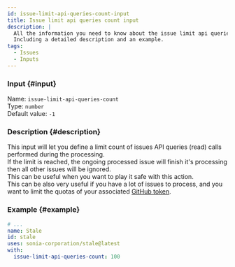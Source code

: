 ```yaml
---
id: issue-limit-api-queries-count-input
title: Issue limit api queries count input
description: |
  All the information you need to know about the issue limit api queries count input.
  Including a detailed description and an example.
tags:
  - Issues
  - Inputs
---
```


### Input {#input}

Name: `issue-limit-api-queries-count`  
Type: `number`  
Default value: `-1`

### Description {#description}

This input will let you define a limit count of issues API queries (read) calls performed during the processing.  
If the limit is reached, the ongoing processed issue will finish it's processing then all other issues will be ignored.  
This can be useful when you want to play it safe with this action.  
This can be also very useful if you have a lot of issues to process, and you want to limit the quotas of your associated [GitHub token](../../github-token-input).

### Example {#example}

```yml {6}
# ...
name: Stale
id: stale
uses: sonia-corporation/stale@latest
with:
  issue-limit-api-queries-count: 100
```
